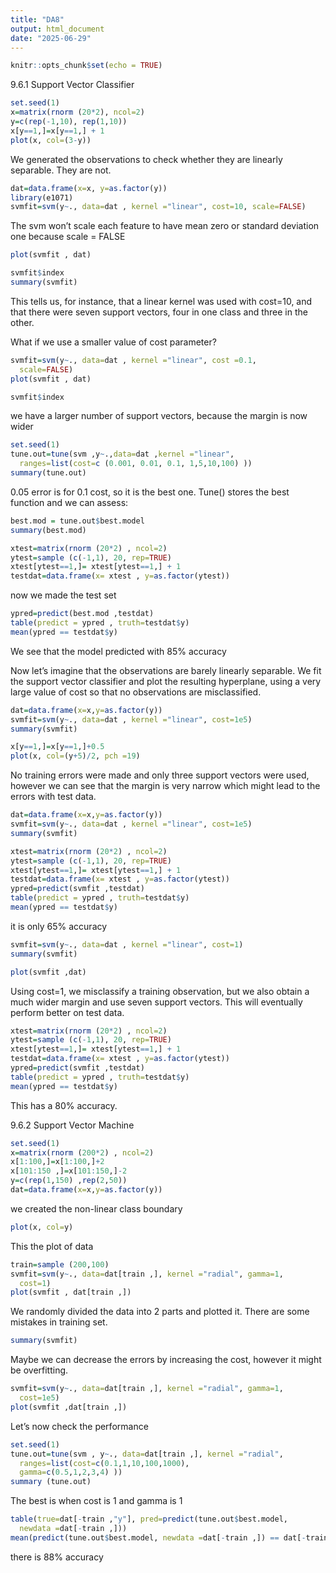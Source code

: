 ```yaml
---
title: "DA8"
output: html_document
date: "2025-06-29"
---
```


```r
knitr::opts_chunk$set(echo = TRUE)
```

9.6.1 Support Vector Classifier
```r
set.seed(1)
x=matrix(rnorm (20*2), ncol=2)
y=c(rep(-1,10), rep(1,10))
x[y==1,]=x[y==1,] + 1
plot(x, col=(3-y))
```
We generated the observations to check whether they are linearly separable. They are not. 

```r
dat=data.frame(x=x, y=as.factor(y))
library(e1071)
svmfit=svm(y~., data=dat , kernel ="linear", cost=10, scale=FALSE)
```
The svm won't scale each feature to have mean zero or standard deviation one because scale = FALSE

```r
plot(svmfit , dat)
```
```r
svmfit$index
summary(svmfit)
```
This tells us, for instance, that a linear kernel was used with cost=10, and that there were seven support vectors, four in one class and three in the other.

What if we use a smaller value of cost parameter? 

```r
svmfit=svm(y~., data=dat , kernel ="linear", cost =0.1,
  scale=FALSE)
plot(svmfit , dat)
```
```r
svmfit$index

```

we have a larger number of support vectors, because the margin is now wider

```r
set.seed(1)
tune.out=tune(svm ,y~.,data=dat ,kernel ="linear",
  ranges=list(cost=c (0.001, 0.01, 0.1, 1,5,10,100) ))
summary(tune.out)
```
0.05 error is for 0.1 cost, so it is the best one. Tune() stores the best function and we can assess: 

```r
best.mod = tune.out$best.model
summary(best.mod)
```
```r
xtest=matrix(rnorm (20*2) , ncol=2)
ytest=sample (c(-1,1), 20, rep=TRUE)
xtest[ytest==1,]= xtest[ytest==1,] + 1
testdat=data.frame(x= xtest , y=as.factor(ytest))
```
now we made the test set 

```r
ypred=predict(best.mod ,testdat)
table(predict = ypred , truth=testdat$y)
mean(ypred == testdat$y)
```
We see that the model predicted with 85% accuracy 

Now let's imagine that the observations are barely linearly separable. We fit the support vector classifier and plot the resulting hyperplane, using a very large value of cost so that no observations are misclassified.

```r
dat=data.frame(x=x,y=as.factor(y))
svmfit=svm(y~., data=dat , kernel ="linear", cost=1e5)
summary(svmfit)
```
```r
x[y==1,]=x[y==1,]+0.5
plot(x, col=(y+5)/2, pch =19)

```

No training errors were made and only three support vectors were used, however we can see that the margin is very narrow which might lead to the errors with test data. 

```r
dat=data.frame(x=x,y=as.factor(y))
svmfit=svm(y~., data=dat , kernel ="linear", cost=1e5)
summary(svmfit)
```


```r
xtest=matrix(rnorm (20*2) , ncol=2)
ytest=sample (c(-1,1), 20, rep=TRUE)
xtest[ytest==1,]= xtest[ytest==1,] + 1
testdat=data.frame(x= xtest , y=as.factor(ytest))
ypred=predict(svmfit ,testdat)
table(predict = ypred , truth=testdat$y)
mean(ypred == testdat$y)
```
it is only 65% accuracy 


```r
svmfit=svm(y~., data=dat , kernel ="linear", cost=1)
summary(svmfit)
```

```r
plot(svmfit ,dat)
```

Using cost=1, we misclassify a training observation, but we also obtain a much wider margin and use seven support vectors. This will eventually perform better on test data. 


```r
xtest=matrix(rnorm (20*2) , ncol=2)
ytest=sample (c(-1,1), 20, rep=TRUE)
xtest[ytest==1,]= xtest[ytest==1,] + 1
testdat=data.frame(x= xtest , y=as.factor(ytest))
ypred=predict(svmfit ,testdat)
table(predict = ypred , truth=testdat$y)
mean(ypred == testdat$y)
```
This has a 80% accuracy. 



9.6.2 Support Vector Machine
```r
set.seed(1)
x=matrix(rnorm (200*2) , ncol=2)
x[1:100,]=x[1:100,]+2
x[101:150 ,]=x[101:150,]-2
y=c(rep(1,150) ,rep(2,50))
dat=data.frame(x=x,y=as.factor(y))
```

we created the non-linear class boundary 

```r
plot(x, col=y)
```
This the plot of data

```r
train=sample (200,100)
svmfit=svm(y~., data=dat[train ,], kernel ="radial", gamma=1,
  cost=1)
plot(svmfit , dat[train ,])
```
We randomly divided the data into 2 parts and plotted it. There are some mistakes in training set. 

```r
summary(svmfit)
```
Maybe we can decrease the errors by increasing the cost, however it might be overfitting. 
```r
svmfit=svm(y~., data=dat[train ,], kernel ="radial", gamma=1,
  cost=1e5)
plot(svmfit ,dat[train ,])
```
Let's now check the performance 

```r
set.seed(1)
tune.out=tune(svm , y~., data=dat[train ,], kernel ="radial",
  ranges=list(cost=c(0.1,1,10,100,1000),
  gamma=c(0.5,1,2,3,4) ))
summary (tune.out)
```
The best is when cost is 1 and gamma is 1

```r
table(true=dat[-train ,"y"], pred=predict(tune.out$best.model,
  newdata =dat[-train ,]))
mean(predict(tune.out$best.model, newdata =dat[-train ,]) == dat[-train ,"y"])
```
there is 88% accuracy 

